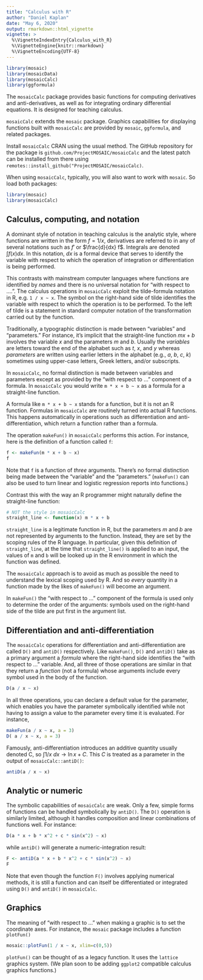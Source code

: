 ```yaml
---
title: "Calculus with R"
author: "Daniel Kaplan"
date: "May 6, 2020"
output: rmarkdown::html_vignette
vignette: >
  %\VignetteIndexEntry{Calculus_with_R}
  %\VignetteEngine{knitr::rmarkdown}
  %\VignetteEncoding{UTF-8}
---
```


```r
library(mosaic)
library(mosaicData)
library(mosaicCalc)
library(ggformula)
```


The `mosaicCalc` package provides basic functions for computing derivatives and anti-derivatives, as well as for integrating ordinary differential equations. It is designed for teaching calculus. 

`mosaicCalc` extends the `mosaic` package. Graphics capabilities for displaying functions built with `mosaicCalc` are provided by `mosaic`, `ggformula`, and related packages.

Install `mosaicCalc` CRAN using the usual method. The GitHub repository for the package is `github.com/ProjectMOSAIC/mosaicCalc` and the latest patch can be installed from there using `remotes::install_github("ProjectMOSAIC/mosaicCalc)`.

When using `mosaicCalc`, typically, you will also want to work with `mosaic`. So load both packages:

```r
library(mosaic)
library(mosaicCalc)
```

## Calculus, computing, and notation

A dominant style of notation in teaching calculus is the analytic style, where functions are written in the form $f = 1 / x$, derivatives are referred to in any of several notations such as $f'$ or $\frac{d}{dx} f$. Integrals are denoted $\int f(x) dx$. In this notation, $dx$ is a formal device that serves to identify the variable with respect to which the operation of integration or differentiation is being performed.

This contrasts with mainstream computer languages where functions are identified by *names* and there is no  universal notation for "with respect to ....". The calculus operations in `mosaicCalc` exploit the tilde-formula notation in R, e.g.  `1 / x ~ x`. The symbol on the right-hand side of tilde identifies the variable with respect to which the operation is to be performed. To the left of tilde is a statement in standard computer notation of the transformation carried out by the function.

Traditionally, a typographic distinction is made between "variables" and "parameters." For instance, it's implicit that the straight-line function  $mx + b$ involves the variable $x$ and the parameters $m$ and $b$. Usually the *variables* are letters toward the end of the alphabet such  as $t$, $x$,  and $y$ whereas *parameters* are written using earlier letters in the alphabet (e.g., $a$, $b$, $c$, $k$) sometimes using upper-case letters,  Greek letters, and/or subscripts. 

In `mosaicCalc`, no formal distinction is made between variables and parameters except as provided by the "with respect to ..." component of a formula. In `mosaicCalc` you would write `m * x + b ~ x` as a formula for a straight-line function. 

A formula like `m * x + b ~ x` stands for a function, but it is not an R function. Formulas in `mosaicCalc` are routinely turned into actual R functions. This happens automatically in operations such as differentiation and anti-differentiation, which return a function rather than a formula.

The operation `makeFun()` in `mosaicCalc` performs this action. For instance, here is the definition of a function called `f`:

```r
f <- makeFun(m * x + b ~ x)
f
```

Note that `f` is a function of *three* arguments. There's no formal distinction  being made between the "variable" and the "parameters." (`makeFun()` can also be used to turn linear and logistic regression reports into functions.)

Contrast this with the way an R programmer might naturally define the straight-line function:

```r
# NOT the style in mosaicCalc
straight_line <- function(x) m * x + b
```

`straight_line` is a legitimate function in R, but the parameters $m$ and $b$ are not represented by arguments to the function. Instead, they are set by the scoping rules of the R language. In particular, given this definition  of `straight_line`, at the time that `straight_line()` is applied to an input, the values of `m` and `b` will be looked up in the R environment in which the function was defined.

The `mosaicCalc` approach is to avoid as much as possible the need to understand the lexical scoping used by R. And so *every* quantity in a function made by the likes of `makeFun()` will become an argument. 

In `makeFun()` the "with respect to ..." component of the formula is used only to determine the order of the arguments: symbols used on the right-hand side of the tilde are put first in the argument list.

## Differentiation and anti-differentiation

The `mosaicCalc` operations for differentiation and anti-differentiation are called `D()` and `antiD()` respectively. Like `makeFun()`, `D()` and `antiD()` take as a primary argument a *formula* where the right-hand side identifies the "with respect to ..." variable. And, all three of those operations are similar in that they return a *function* (not a formula) whose arguments include  every symbol used in the  body  of the function.

```r
D(a / x ~ x)
```

In all three operations, you  can declare a default value for the parameter, which enables you have the parameter symbolically identified while not having to assign a value  to the parameter every time it is evaluated. For instance,

```r
makeFun(a / x ~ x, a = 3)
D( a / x ~ x, a = 3)
```

Famously, anti-differentiation introduces an additive quantity usually denoted C, so $\int 1/x\ dx \rightarrow \ln x + C$. This $C$ is treated as a parameter in the output of `mosaicCalc::antiD()`:

```r
antiD(a / x ~ x)
```

## Analytic or numeric

The symbolic capabilities of `mosaicCalc` are weak. Only a few, simple forms of functions can be handled symbolically by `antiD()`.  The `D()` operation is similarly limited, although it handles composition and linear combinations  of functions well. For instance:

```r
D(a * x + b * x^2 + c * sin(x^2) ~ x)
```

while `antiD()` will generate a numeric-integration result:


```r
F <- antiD(a * x + b * x^2 + c * sin(x^2) ~ x)
F
```

Note that even though the function `F()` involves applying numerical methods, it is still a function and can itself be differentiated or integrated using `D()` and `antiD()` in `mosaicCalc`.

## Graphics

The meaning of "with respect to ..." when making a graphic is to set the coordinate axes. For instance, the `mosaic` package includes a function `plotFun()`  

```r
mosaic::plotFun(1 / x ~ x, xlim=c(0,5))
```

`plotFun()` can be thought of as a legacy function. It uses the `lattice` graphics system.  (We plan soon to be adding  `ggplot2` compatible calculus graphics functions.)

## 
